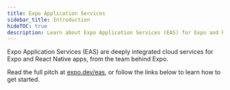 ```yaml
---
title: Expo Application Services
sidebar_title: Introduction
hideTOC: true
description: Learn about Expo Application Services (EAS) for Expo and React Native apps.
---
```




Expo Application Services (EAS) are deeply integrated cloud services for Expo and React Native apps, from the team behind Expo.

Read the full pitch at [expo.dev/eas](https://expo.dev/eas), or follow the links below to learn how to get started.

<BoxLink
  title="EAS Build"
  description="Compile and sign Android/iOS apps with custom native code in the cloud."
  href="/build/introduction"
  Icon={BuildIcon}
/>

<BoxLink
  title="EAS Submit"
  description="Upload your app to the Google Play Store or Apple App Store from the cloud with one CLI command."
  href="/submit/introduction"
  Icon={EasSubmitIcon}
/>

<BoxLink
  title="EAS Update"
  description="Address small bugs and push quick fixes directly to end-users."
  href="/eas-update/introduction"
  Icon={LayersTwo02Icon}
/>

<BoxLink
  title="EAS Metadata (In Beta)"
  description="Upload all app store information required to get your app published."
  href="/eas/metadata/"
  Icon={EasMetadataIcon}
/>

<BoxLink
  title="EAS Insights (In Preview)"
  description="View analytics about a project's performance, usage, and reach."
  href="/eas-insights/introduction/"
  Icon={DataIcon}
/>

<BoxLink
  title="EAS Workflows (In Preview)"
  description="Automate your development release workflows."
  href="/eas-workflows/get-started/"
  Icon={Dataflow01Icon}
/>
